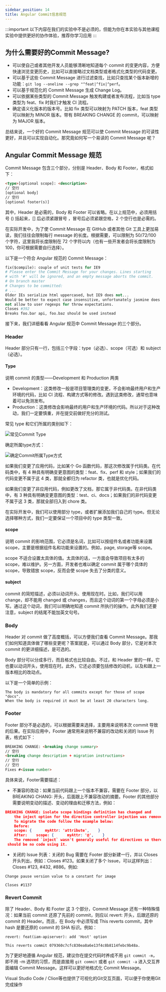 ```yaml
---
sidebar_position: 14
title: Angular Commit信息规范
---
```


:::important 以下内容在我们的实验中不是必须的，但能为你在本实验与其他课程实验中提供更好的协作体验，推荐你学习应用
:::

## 为什么需要好的Commit Message?

- 可以使自己或者其他开发人员能够清晰地知道每个 commit 的变更内容，方便快速浏览变更历史，比如可以直接略过文档类型或者格式化类型的代码变更。
- 可以基于这些 Commit Message 进行过滤查找，比如只查找某个版本新增的功能：`git log --oneline --grep "^feat|^fix|^perf`。
- 可以基于规范化的 Commit Message 生成 Change Log。
- 可以依据某些类型的 Commit Message 触发构建或者发布流程，比如当 type 类型为 feat、fix 时我们才触发 CI 流程。
- 确定语义化版本的版本号。比如 fix 类型可以映射为 PATCH 版本，feat 类型可以映射为 MINOR 版本。带有 BREAKING CHANGE 的 commit，可以映射为 MAJOR 版本。

总结来说，一个好的 Commit Message 规范可以使 Commit Message 的可读性更好，并且可以实现自动化。那究竟如何写一个易读的 Commit Message 呢？

## Angular Commit Message 规范

Commit Message 包含三个部分，分别是 Header、Body 和 Footer，格式如下：

```html
<type>[optional scope]: <description>
// 空行
[optional body]
// 空行
[optional footer(s)]
```

其中，Header 是必需的，Body 和 Footer 可以省略。在以上规范中，必须用括号 () 括起来，[] 后必须紧跟冒号 ，冒号后必须紧跟空格，2 个空行也是必需的。

在实际开发中，为了使 Commit Message 在 GitHub 或者其他 Git 工具上更加易读，我们往往会限制每行 message 的长度。根据需要，可以限制为 50/72/100 个字符，这里我将长度限制在 72 个字符以内（也有一些开发者会将长度限制为 100，你可根据需要自行选择）。

以下是一个符合 Angular 规范的 Commit Message：

```python
fix($compile): couple of unit tests for IE9
# Please enter the Commit Message for your changes. Lines starting
# with '#' will be ignored, and an empty message aborts the commit.
# On branch master
# Changes to be committed:
# ...
Older IEs serialize html uppercased, but IE9 does not...
Would be better to expect case insensitive, unfortunately jasmine does
not allow to user regexps for throw expectations.
Closes #392
Breaks foo.bar api, foo.baz should be used instead
```

接下来，我们详细看看 Angular 规范中 Commit Message 的三个部分。

### Header

Header 部分只有一行，包括三个字段：type（必选）、scope（可选）和 subject（必选）。

#### Type

说明 commit 的类型——Development 和 Production 两类

- Development：这类修改一般是项目管理类的变更，不会影响最终用户和生产环境的代码，比如 CI 流程、构建方式等的修改。遇到这类修改，通常也意味着可以免测发布。
- Production：这类修改会影响最终的用户和生产环境的代码。所以对于这种改动，我们一定要慎重，并在提交前做好充分的测试。

常见 type 和它们所属的类别如下：

![常见Commit Type](img\65e5572e51088274339ce8d7)

确定所属type方式：

![确定Commit所属Type方式](img\65e5572e51088274339ce8d8)

如果我们变更了应用代码，比如某个 Go 函数代码，那这次修改属于代码类。在代码类中，有 4 种具有明确变更意图的类型：feat、fix、perf 和 style；如果我们的代码变更不属于这 4 类，那就全都归为 refactor 类，也就是优化代码。

如果我们变更了非应用代码，例如更改了文档，那它属于非代码类。在非代码类中，有 3 种具有明确变更意图的类型：test、ci、docs；如果我们的非代码变更不属于这 3 类，那就全部归入到 chore 类。

在实际开发中，我们可以使用部分 type，或者扩展添加我们自己的 type。但无论选择哪种方式，我们一定要保证一个项目中的 type 类型一致。

#### scope

说明 commit 的影响范围，它必须是名词，比如可以按组件名或者功能来设置 scope，主要是根据组件名和功能来设置的。例如，page, storage等 scope。

scope 不适合设置太具体的值。太具体的话，一方面会导致项目有太多的 scope，难以维护。另一方面，开发者也难以确定 commit 属于哪个具体的 scope，导致错放 scope，反而会使 scope 失去了分类的意义。

#### subject

commit 的简短描述，必须以动词开头、使用现在时。比如，我们可以用 change，却不能用 changed 或 changes，而且这个动词的第一个字母必须是小写。通过这个动词，我们可以明确地知道 commit 所执行的操作。此外我们还要注意，subject 的结尾不能加英文句号。

### Body

Header 对 commit 做了高度概括，可以方便我们查看 Commit Message。那我们如何知道具体做了哪些变更呢？答案就是，可以通过 Body 部分，它是对本次 commit 的更详细描述，是可选的。

Body 部分可以分成多行，而且格式也比较自由。不过，和 Header 里的一样，它也要以动词开头，使用现在时。此外，它还必须要包括修改的动机，以及和跟上一版本相比的改动点。

以下是一个简单的示例：

```
The body is mandatory for all commits except for those of scope "docs".
When the body is required it must be at least 20 characters long.
```

### Footer

Footer 部分不是必选的，可以根据需要来选择，主要用来说明本次 commit 导致的后果。在实际应用中，Footer 通常用来说明不兼容的改动和关闭的 Issue 列表，格式如下：

```html
BREAKING CHANGE: <breaking change summary>
// 空行
<breaking change description + migration instructions>
// 空行
// 空行
Fixes #<issue number>
```

具体来说，Footer需要描述：

- 不兼容的改动：如果当前代码跟上一个版本不兼容，需要在 Footer 部分，以 BREAKING CHANG: 开头，后面跟上不兼容改动的摘要。Footer 的其他部分需要说明变动的描述、变动的理由和迁移方法，例如：

```json
BREAKING CHANGE: isolate scope bindings definition has changed and
    the inject option for the directive controller injection was removed.
    To migrate the code follow the example below:
    Before:
    scope: {      myAttr: 'attribute',    }
    After:    scope: {      myAttr: '@',    }
    The removed `inject` wasn't generaly useful for directives so there
 should be no code using it.
```

- 关闭的 Issue 列表：关闭的 Bug 需要在 Footer 部分新建一行，并以 Closes 开头列出，例如：Closes #123。如果关闭了多个 Issue，可以这样列出：Closes #123, #432, #886。例如:

```
Change pause version value to a constant for image

Closes #1137
```

### Revert Commit

除了 Header、Body 和 Footer 这 3 个部分，Commit Message 还有一种特殊情况：如果当前 commit 还原了先前的 commit，则应以 revert: 开头，后跟还原的 commit 的 Header。而且，在 Body 中必须写成 This reverts commit，其中 hash 是要还原的 commit 的 SHA 标识。例如：

```
revert: feat(iam-apiserver): add 'Host' option

This reverts commit 079360c7cfc830ea8a6e13f4c8b8114febc9b48a.
```

为了更好地遵循 Angular 规范，建议你在提交代码时养成不用 `git commit -m`，即不用 -m 选项的习惯，而是直接用 `git commit` 或者 `git commit -a` 进入交互界面编辑 Commit Message。这样可以更好地格式化 Commit Message。

Visual Studio Code / Clion等也提供了可视化的Git交互页面，可以便于你使用Git完成操作
